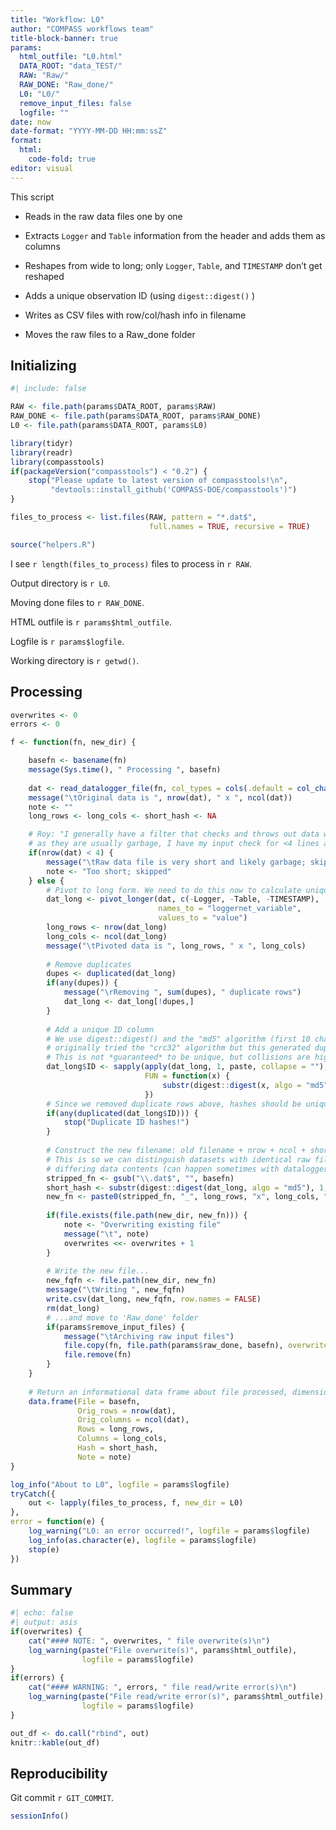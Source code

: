 ```yaml
---
title: "Workflow: L0"
author: "COMPASS workflows team"
title-block-banner: true
params:
  html_outfile: "L0.html"
  DATA_ROOT: "data_TEST/"
  RAW: "Raw/"
  RAW_DONE: "Raw_done/"
  L0: "L0/"
  remove_input_files: false
  logfile: ""
date: now
date-format: "YYYY-MM-DD HH:mm:ssZ"
format: 
  html:
    code-fold: true
editor: visual
---
```


This script

-   Reads in the raw data files one by one

-   Extracts `Logger` and `Table` information from the header and adds them as columns

-   Reshapes from wide to long; only `Logger`, `Table`, and `TIMESTAMP` don't get reshaped

-   Adds a unique observation ID (using `digest::digest()` )

-   Writes as CSV files with row/col/hash info in filename

-   Moves the raw files to a Raw_done folder

## Initializing

```r
#| include: false

RAW <- file.path(params$DATA_ROOT, params$RAW)
RAW_DONE <- file.path(params$DATA_ROOT, params$RAW_DONE)
L0 <- file.path(params$DATA_ROOT, params$L0)

library(tidyr)
library(readr)
library(compasstools)
if(packageVersion("compasstools") < "0.2") {
    stop("Please update to latest version of compasstools!\n",
         "devtools::install_github('COMPASS-DOE/compasstools')")
}

files_to_process <- list.files(RAW, pattern = "*.dat$", 
                               full.names = TRUE, recursive = TRUE)

source("helpers.R")
```

I see `r length(files_to_process)` files to process in `r RAW`.

Output directory is `r L0`.

Moving done files to `r RAW_DONE`.

HTML outfile is `r params$html_outfile`.

Logfile is `r params$logfile`.

Working directory is `r getwd()`.

## Processing

```r
overwrites <- 0
errors <- 0

f <- function(fn, new_dir) {

    basefn <- basename(fn)
    message(Sys.time(), " Processing ", basefn)
    
    dat <- read_datalogger_file(fn, col_types = cols(.default = col_character()))
    message("\tOriginal data is ", nrow(dat), " x ", ncol(dat))
    note <- ""
    long_rows <- long_cols <- short_hash <- NA

    # Roy: "I generally have a filter that checks and throws out data with very few lines 
    # as they are usually garbage, I have my input check for <4 lines after header" 
    if(nrow(dat) < 4) {
        message("\tRaw data file is very short and likely garbage; skipping")
        note <- "Too short; skipped"
    } else {
        # Pivot to long form. We need to do this now to calculate unique observation IDs
        dat_long <- pivot_longer(dat, c(-Logger, -Table, -TIMESTAMP),
                                 names_to = "loggernet_variable",
                                 values_to = "value")
        long_rows <- nrow(dat_long)
        long_cols <- ncol(dat_long)
        message("\tPivoted data is ", long_rows, " x ", long_cols)
        
        # Remove duplicates
        dupes <- duplicated(dat_long)
        if(any(dupes)) {
            message("\rRemoving ", sum(dupes), " duplicate rows")
            dat_long <- dat_long[!dupes,]
        }
        
        # Add a unique ID column
        # We use digest::digest() and the "md5" algorithm (first 10 characters);
        # originally tried the "crc32" algorithm but this generated duplicate IDs
        # This is not *guaranteed* to be unique, but collisions are highly unlikely
        dat_long$ID <- sapply(apply(dat_long, 1, paste, collapse = ""),
                              FUN = function(x) {
                                  substr(digest::digest(x, algo = "md5"), 1, 16)
                              })
        # Since we removed duplicate rows above, hashes should be unique
        if(any(duplicated(dat_long$ID))) {
            stop("Duplicate ID hashes!")
        }
        
        # Construct the new filename: old filename + nrow + ncol + short hash
        # This is so we can distinguish datasets with identical raw filename but
        # differing data contents (can happen sometimes with dataloggers)
        stripped_fn <- gsub("\\.dat$", "", basefn)
        short_hash <- substr(digest::digest(dat_long, algo = "md5"), 1, 4)
        new_fn <- paste0(stripped_fn, "_", long_rows, "x", long_cols, "_", short_hash, ".csv")
        
        if(file.exists(file.path(new_dir, new_fn))) {
            note <- "Overwriting existing file"
            message("\t", note)
            overwrites <<- overwrites + 1
        }
        
        # Write the new file...
        new_fqfn <- file.path(new_dir, new_fn)
        message("\tWriting ", new_fqfn)
        write.csv(dat_long, new_fqfn, row.names = FALSE)
        rm(dat_long)
        # ...and move to 'Raw_done' folder
        if(params$remove_input_files) {
            message("\tArchiving raw input files")
            file.copy(fn, file.path(params$raw_done, basefn), overwrite = FALSE)
            file.remove(fn)
        }
    }
    
    # Return an informational data frame about file processed, dimensions, etc.
    data.frame(File = basefn,
               Orig_rows = nrow(dat),
               Orig_columns = ncol(dat),
               Rows = long_rows,
               Columns = long_cols,
               Hash = short_hash,
               Note = note)
}

log_info("About to L0", logfile = params$logfile)
tryCatch({
    out <- lapply(files_to_process, f, new_dir = L0)
},
error = function(e) {
    log_warning("L0: an error occurred!", logfile = params$logfile)
    log_info(as.character(e), logfile = params$logfile)
    stop(e)
})
```

## Summary

```r
#| echo: false
#| output: asis
if(overwrites) {
    cat("#### NOTE: ", overwrites, " file overwrite(s)\n")
    log_warning(paste("File overwrite(s)", params$html_outfile), 
                logfile = params$logfile)
}
if(errors) {
    cat("#### WARNING: ", errors, " file read/write error(s)\n")
    log_warning(paste("File read/write error(s)", params$html_outfile), 
                logfile = params$logfile)
}
```

```r
out_df <- do.call("rbind", out)
knitr::kable(out_df)
```

## Reproducibility

Git commit `r GIT_COMMIT`.

```r
sessionInfo()
```

